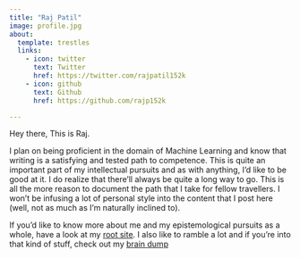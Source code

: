 ```yaml
---
title: "Raj Patil"
image: profile.jpg
about:
  template: trestles
  links:
    - icon: twitter
      text: Twitter
      href: https://twitter.com/rajpatil152k
    - icon: github
      text: Github
      href: https://github.com/rajp152k

---
```


Hey there, This is Raj.   


I plan on being proficient in the domain of Machine Learning and know that writing is a satisfying and tested path to competence. This is quite an important part of my intellectual pursuits and as with anything, I'd like to be good at it. I do realize that there'll always be quite a long way to go. This is all the more reason to document the path that I take for fellow travellers. I won't be infusing a lot of personal style into the content that I post here (well, not as much as I'm naturally inclined to).


If you'd like to know more about me and my epistemological pursuits as a whole, have a look at my [root site](https://rajpatil.dev).
I also like to ramble a lot and if you're into that kind of stuff, check out my [brain dump](https://buffer.rajpatil.dev)

